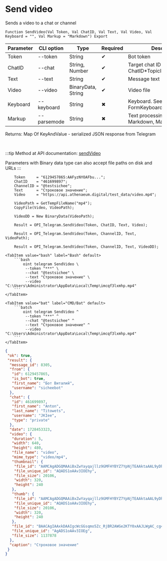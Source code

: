 ﻿---
sidebar_position: 3
---


# Send video
 Sends a video to a chat or channel



`Function SendVideo(Val Token, Val ChatID, Val Text, Val Video, Val Keyboard = "", Val Markup = "Markdown") Export`

  | Parameter | CLI option | Type | Required | Description |
  |-|-|-|-|-|
  | Token | --token | String | &#x2714; | Bot token |
  | ChatID | --chat | String, Number | &#x2714; | Target chat ID or ChatID*TopicID |
  | Text | --text | String | &#x2714; | Message text |
  | Video | --video | BinaryData, String | &#x2714; | Video file |
  | Keyboard | --keyboard | String | &#x2716; | Keyboard. See FormKeyboardFromButtonArray |
  | Markup | --parsemode | String | &#x2716; | Text processing type (HTML, Markdown, MarkdownV2) |

  
  Returns:  Map Of KeyAndValue - serialized JSON response from Telegram

<br/>

:::tip
Method at API documentation: [sendVideo](https://core.telegram.org/bots/api#sendvideo)

Parameters with Binary data type can also accept file paths on disk and URLs
:::
<br/>



```bsl title="1C:Enterprise/OneScript code example"
    Token     = "6129457865:AAFyzNYOAFbu...";
    ChatID    = "461699897";
    ChannelID = "@testsichee";
    Text      = "Строковое значение";
    Video     = "https://api.athenaeum.digital/test_data/video.mp4";

    VideoPath = GetTempFileName("mp4");
    CopyFile(Video, VideoPath);

    VideoDD = New BinaryData(VideoPath);

    Result = OPI_Telegram.SendVideo(Token, ChatID, Text, Video);

    Result = OPI_Telegram.SendVideo(Token, ChannelID, Text, VideoPath);

    Result = OPI_Telegram.SendVideo(Token, ChannelID, Text, VideoDD);
```
 

 <Tabs>
  
    <TabItem value="bash" label="Bash" default>
        ```bash
            oint telegram SendVideo \
             --token "***" \
             --chat "@testsichee" \
             --text "Строковое значение" \
             --video "C:\Users\Administrator\AppData\Local\Temp\imcqf3lxmhp.mp4"
        ```
    </TabItem>
  
    <TabItem value="bat" label="CMD/Bat" default>
        ```batch
            oint telegram SendVideo ^
             --token "***" ^
             --chat "@testsichee" ^
             --text "Строковое значение" ^
             --video "C:\Users\Administrator\AppData\Local\Temp\imcqf3lxmhp.mp4"
        ```
    </TabItem>
</Tabs>


```json title="Result"
{
 "ok": true,
 "result": {
  "message_id": 8305,
  "from": {
   "id": 6129457865,
   "is_bot": true,
   "first_name": "Бот Виталий",
   "username": "sicheebot"
  },
  "chat": {
   "id": 461699897,
   "first_name": "Anton",
   "last_name": "Titowets",
   "username": "JKIee",
   "type": "private"
  },
  "date": 1728453323,
  "video": {
   "duration": 5,
   "width": 640,
   "height": 480,
   "file_name": "video",
   "mime_type": "video/mp4",
   "thumbnail": {
    "file_id": "AAMCAgADGQMAAiBxZwYayqajllz9GMFHYBYZ7YpNjTEAAktaAAL9yDhIF3QIvLsyAUIBAAdtAAM2BA",
    "file_unique_id": "AQADS1oAAv3IOEhy",
    "file_size": 20106,
    "width": 320,
    "height": 240
   },
   "thumb": {
    "file_id": "AAMCAgADGQMAAiBxZwYayqajllz9GMFHYBYZ7YpNjTEAAktaAAL9yDhIF3QIvLsyAUIBAAdtAAM2BA",
    "file_unique_id": "AQADS1oAAv3IOEhy",
    "file_size": 20106,
    "width": 320,
    "height": 240
   },
   "file_id": "BAACAgIAAxkDAAIgcWcGGsqmo5Zc_RjBR2AWGe2KTY0xAAJLWgAC_cg4SBd0CLy7MgFCNgQ",
   "file_unique_id": "AgADS1oAAv3IOEg",
   "file_size": 1137878
  },
  "caption": "Строковое значение"
 }
}
```
